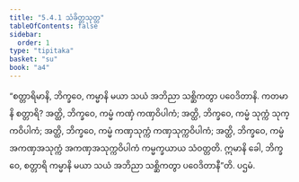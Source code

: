 ```yaml
---
title: "5.4.1 သံခိတ္တသုတ္တ"
tableOfContents: false
sidebar:
  order: 1
type: "tipitaka"
basket: "su"
book: "a4"
---
```



<DynamicBreadcrumb />

<Division number="232" book="a4" e="ch" v="15" p="553">

<Paragraph number="1425" book="a4">
“စတ္တာရိမာနိ, ဘိက္ခဝေ, ကမ္မာနိ မယာ သယံ အဘိညာ သစ္ဆိကတွာ ပဝေဒိတာနိ. ကတမာနိ စတ္တာရိ? အတ္ထိ, ဘိက္ခဝေ, ကမ္မံ ကဏှံ ကဏှဝိပါကံ; အတ္ထိ, ဘိက္ခဝေ, ကမ္မံ သုက္ကံ သုက္ကဝိပါကံ; အတ္ထိ, ဘိက္ခဝေ, ကမ္မံ ကဏှသုက္ကံ ကဏှသုက္ကဝိပါကံ; အတ္ထိ, ဘိက္ခဝေ, ကမ္မံ အကဏှအသုက္ကံ အကဏှအသုက္ကဝိပါကံ ကမ္မက္ခယာယ သံဝတ္တတိ. ဣမာနိ ခေါ, ဘိက္ခဝေ, စတ္တာရိ ကမ္မာနိ မယာ သယံ အဘိညာ သစ္ဆိကတွာ ပဝေဒိတာနီ”တိ.

</Paragraph>
</Division>

<Paragraph number="1426" type="center" book="a4">
ပဌမံ.
</Paragraph>
